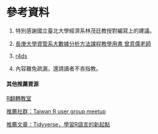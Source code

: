 # 參考資料

1. 特別感謝國立臺北大學經濟系林茂廷教授對編寫上的建議。

2. [長庚大學資管系大數據分析方法課程教學用書 曾意儒老師](https://yijutseng.github.io/DataScienceRBook/)

3. [r4ds](http://r4ds.had.co.nz/introduction.html)

4. 內容難免疏漏，還請讀者不吝指教。

#### 其他推薦資源{-}

[R翻轉教室](http://datascienceandr.org)

[推薦社群：Taiwan R user group meetup](https://www.meetup.com/Taiwan-R/)

[推薦文章：Tidyverse，學習R語言的新起點](https://getpocket.com/a/read/1967425863)